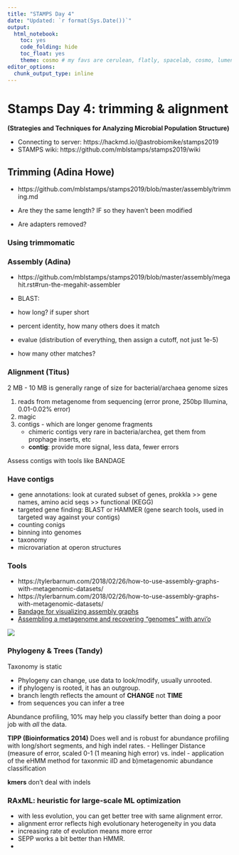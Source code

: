 ```yaml
---
title: "STAMPS Day 4"
date: "Updated: `r format(Sys.Date())`"
output: 
  html_notebook:
    toc: yes
    code_folding: hide
    toc_float: yes
    theme: cosmo # my favs are cerulean, flatly, spacelab, cosmo, lumen
editor_options: 
  chunk_output_type: inline
---
```


# Stamps Day 4: trimming & alignment

**(Strategies and Techniques for Analyzing Microbial Population Structure)**

 - Connecting to server: https://hackmd.io/@astrobiomike/stamps2019
 - STAMPS wiki: https://github.com/mblstamps/stamps2019/wiki


## **Trimming** (Adina Howe)

 - https://github.com/mblstamps/stamps2019/blob/master/assembly/trimming.md

 - Are they the same length? IF so they haven't been modified
 - Are adapters removed?
 
### Using trimmomatic


### **Assembly** (Adina)

 - https://github.com/mblstamps/stamps2019/blob/master/assembly/megahit.rst#run-the-megahit-assembler
 
 - BLAST:
  - how long? if super short
  - percent identity, how many others does it match
  - evalue (distribution of everything, then assign a cutoff, not just 1e-5)
  - how many other matches? 
  
### **Alignment** (Titus)

2 MB - 10 MB is generally range of size for bacterial/archaea genome sizes

 1. reads from metagenome from sequencing (error prone, 250bp Illumina, 0.01-0.02% error)
 2. magic
 3. contigs - which are longer genome fragments
    - chimeric contigs very rare in bacteria/archea, get them from prophage inserts, etc
    - **contig**: provide more signal, less data, fewer errors
    
Assess contigs with tools like BANDAGE

### Have **contigs**

 - gene annotations: look at curated subset of genes, prokkla >> gene names, amino acid seqs >> functional (KEGG)
 - targeted gene finding: BLAST or HAMMER (gene search tools, used in targeted way against your contigs)
 - counting conigs
 - binning into genomes
 - taxonomy
 - microvariation at operon structures
 
### Tools

 - https://tylerbarnum.com/2018/02/26/how-to-use-assembly-graphs-with-metagenomic-datasets/
 - https://tylerbarnum.com/2018/02/26/how-to-use-assembly-graphs-with-metagenomic-datasets/
 - [Bandage for visualizing assembly graphs](https://rrwick.github.io/Bandage/)
 - [Assembling a metagenome and recovering “genomes” with anvi’o](https://astrobiomike.github.io/genomics/metagen_anvio)
 
 ![](../data/why_things_break.png)
 
 
 
 
 
 
 
 
 
### Phylogeny & Trees (Tandy)
 
Taxonomy is static

 - Phylogeny can change, use data to look/modify, usually unrooted. 
 - if phylogeny is rooted, it has an outgroup.
 - branch length reflects the amount of **CHANGE** not **TIME**
 - from sequences you can infer a tree 
 
 Abundance profiling, 10% may help you classify better than doing a poor job with *all* the data.
 
 **TIPP (Bioinformatics 2014)** Does well and is robust for abundance profiling with long/short segments, and high indel rates.
 - Hellinger Distance (measure of error, scaled 0-1 (1 meaning high error) vs. indel
 - application of the eHMM method for taxonmic iID and b)metagenomic abundance classification
 
 **kmers** don't deal with indels
 
### RAxML: heuristic for large-scale ML optimization

 - with less evolution, you can get better tree with same alignment error. 
 - alignment error reflects high evolutionary heterogeneity in you data
 - increasing rate of evolution means more error
 - SEPP works a bit better than HMMR.
 - 
